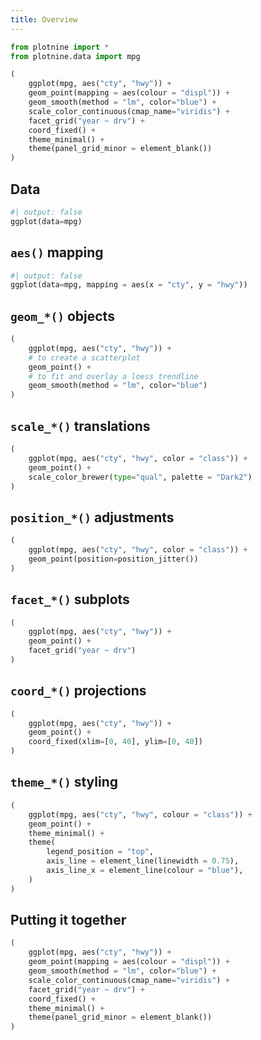 ```yaml
---
title: Overview
---
```


```python
from plotnine import *
from plotnine.data import mpg
```

```python
(
    ggplot(mpg, aes("cty", "hwy")) +
    geom_point(mapping = aes(colour = "displ")) +
    geom_smooth(method = "lm", color="blue") +
    scale_color_continuous(cmap_name="viridis") +
    facet_grid("year ~ drv") +
    coord_fixed() +
    theme_minimal() +
    theme(panel_grid_minor = element_blank())
)
```

## Data

```python
#| output: false
ggplot(data=mpg)
```

## `aes()` mapping

```python
#| output: false
ggplot(data=mpg, mapping = aes(x = "cty", y = "hwy"))
```

## `geom_*()` objects

```python
(
    ggplot(mpg, aes("cty", "hwy")) +
    # to create a scatterplot
    geom_point() +
    # to fit and overlay a loess trendline
    geom_smooth(method = "lm", color="blue")
)
```

## `scale_*()` translations

```python
(
    ggplot(mpg, aes("cty", "hwy", color = "class")) +
    geom_point() +
    scale_color_brewer(type="qual", palette = "Dark2")
)
```

## `position_*()` adjustments

```python
(
    ggplot(mpg, aes("cty", "hwy", color = "class")) +
    geom_point(position=position_jitter())
)
```

## `facet_*()` subplots

```python
(
    ggplot(mpg, aes("cty", "hwy")) +
    geom_point() +
    facet_grid("year ~ drv")
)
```

## `coord_*()` projections

```python
(
    ggplot(mpg, aes("cty", "hwy")) +
    geom_point() +
    coord_fixed(xlim=[0, 40], ylim=[0, 40])
)
```

## `theme_*()` styling


```python
(
    ggplot(mpg, aes("cty", "hwy", colour = "class")) +
    geom_point() +
    theme_minimal() +
    theme(
        legend_position = "top",
        axis_line = element_line(linewidth = 0.75),
        axis_line_x = element_line(colour = "blue"),
    )
)
```

## Putting it together


```python
(
    ggplot(mpg, aes("cty", "hwy")) +
    geom_point(mapping = aes(colour = "displ")) +
    geom_smooth(method = "lm", color="blue") +
    scale_color_continuous(cmap_name="viridis") +
    facet_grid("year ~ drv") +
    coord_fixed() +
    theme_minimal() +
    theme(panel_grid_minor = element_blank())
)
```